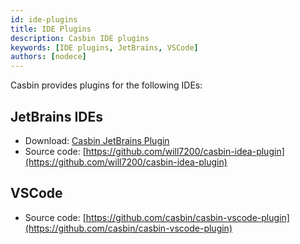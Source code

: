 ```yaml
---
id: ide-plugins
title: IDE Plugins
description: Casbin IDE plugins
keywords: [IDE plugins, JetBrains, VSCode]
authors: [nodece]
---
```


Casbin provides plugins for the following IDEs:

## JetBrains IDEs

- Download: [Casbin JetBrains Plugin](https://plugins.jetbrains.com/plugin/14809-casbin)
- Source code: [https://github.com/will7200/casbin-idea-plugin](https://github.com/will7200/casbin-idea-plugin)

## VSCode

- Source code: [https://github.com/casbin/casbin-vscode-plugin](https://github.com/casbin/casbin-vscode-plugin)
